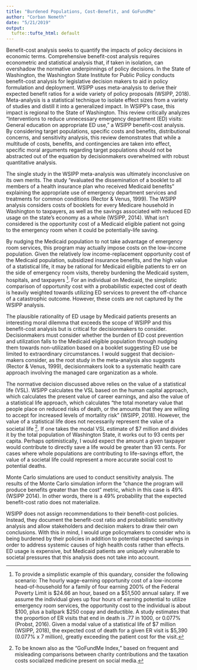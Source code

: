 ```yaml
---
title: "Burdened Populations, Cost-Benefit, and GoFundMe"
author: "Corban Nemeth"
date: "5/21/2019"
output: 
  tufte::tufte_html: default
---
```


Benefit-cost analysis seeks to quantify the impacts of policy decisions in economic terms. Comprehensive benefit-cost analysis requires econometric and statistical analysis that, if taken in isolation, can overshadow the normative underpinnings of policy decisions. In the State of Washington, the Washington State Institute for Public Policy conducts benefit-cost analysis for legislative decision makers to aid in policy formulation and deployment. WSIPP uses meta-analysis to derive their expected benefit ratios for a wide variety of policy proposals (WSIPP, 2018). Meta-analysis is a statistical technique to isolate effect sizes from a variety of studies and distill it into a generalized impact. In WSIPP’s case, this impact is regional to the State of Washington. This review critically analyzes “Interventions to reduce unnecessary emergency department (ED) visits: General education on appropriate ED use,” a WSIPP benefit-cost analysis. By considering target populations, specific costs and benefits, distributional concerns, and sensitivity analysis, this review demonstrates that while a multitude of costs, benefits, and contingencies are taken into effect, specific moral arguments regarding target populations should not be abstracted out of the equation by decisionmakers overwhelmed with robust quantitative analysis.

The single study in the WSIPP meta-analysis was ultimately inconclusive on its own merits. The study “evaluated the dissemination of a booklet to all members of a health insurance plan who received Medicaid benefits” explaining the appropriate use of emergency department services and treatments for common conditions (Rector & Venus, 1999). The WSIPP analysis considers costs of booklets for every Medicare household in Washington to taxpayers, as well as the savings associated with reduced ED usage on the state’s economy as a whole (WSIPP, 2014). What isn’t considered is the opportunity cost of a Medicaid eligible patient not going to the emergency room when it could be potentially-life saving. 
	
By nudging the Medicaid population to not take advantage of emergency room services, this program may actually impose costs on the low-income population. Given the relatively low income-replacement opportunity cost of the Medicaid population, subsidized insurance benefits, and the high value of a statistical life, it may be rational for Medicaid eligible patients to err on the side of emergency room visits, thereby burdening the Medicaid system, hospitals, and taxpayers ^[To provide a simplistic example of this quandary, consider the following scenario: The hourly wage-earning opportunity cost of a low-income head-of-household for a family of four earning 200% of the Federal Poverty Limit is \$24.66 an hour, based on a \$51,500 annual salary. If we assume the individual gives up four hours of earning potential to utilize emergency room services, the opportunity cost to the individual is about \$100, plus a ballpark \$250 copay and deductible. A study estimates that the proportion of ER visits that end in death is .77 in 1000, or 0.077% (Probst, 2016). Given a modal value of a statistical life of \$7 million (WSIPP, 2018), the expected cost of death for a given ER visit is $5,390 (0.077% x 7 million), greatly exceeding the patient cost for the visit.]. For an individual on Medicaid, the simplistic comparison of opportunity cost with a probabilistic expected cost of death is heavily weighted towards utilizing ED services to prevent the off-chance of a catastrophic outcome. However, these costs are not captured by the WSIPP analysis.

The plausible rationality of ED usage by Medicaid patients presents an interesting moral dilemma that exceeds the scope of WSIPP and this benefit-cost analysis but is critical for decisionmakers to consider. Decisionmakers must consider whether the burden of ED cost prevention and utilization falls to the Medicaid eligible population through nudging them towards non-utilization based on a booklet suggesting ED use be limited to extraordinary circumstances. I would suggest that decision-makers consider, as the root study in the meta-analysis also suggests (Rector & Venus, 1999), decisionmakers look to a systematic health care approach involving the managed care organization as a whole.

The normative decision discussed above relies on the value of a statistical life (VSL). WSIPP calculates the VSL based on the human capital approach, which calculates the present value of career earnings, and also the value of a statistical life approach, which calculates “the total monetary value that people place on reduced risks of death, or the amounts that they are willing to accept for increased levels of mortality risk” (WSIPP, 2018). However, the value of a statistical life does not necessarily represent the value of a societal life ^[To be known also as the “GoFundMe Index,” based on frequent and misleading comparisons between charity contributions and the taxation costs socialized medicine present on social media.]. If one takes the modal VSL estimate of $7 million and divides it by the total population of Washington State, it works out to 93 cents per capita. Perhaps optimistically, I would expect the amount a given taxpayer would contribute to directly save a life would be greater than 93 cents. For cases where whole populations are contributing to life-savings effort, the value of a societal life could represent a more accurate social cost to potential deaths.
	
Monte Carlo simulations are used to conduct sensitivity analysis. The results of the Monte Carlo simulation inform the “chance the program will produce benefits greater than the cost” metric, which in this case is 49% (WSIPP 2014). In other words, there is a 49% probability that the expected benefit-cost ratio does not materialize.

WSIPP does not assign recommendations to their benefit-cost policies. Instead, they document the benefit-cost ratio and probabilistic sensitivity analysis and allow stakeholders and decision makers to draw their own conclusions. With this in mind, I would urge policymakers to consider who is being burdened by their policies in addition to potential expected savings in order to address systemic causes of high health costs rather than effects. ED usage is expensive, but Medicaid patients are uniquely vulnerable to societal pressures that this analysis does not take into account.
